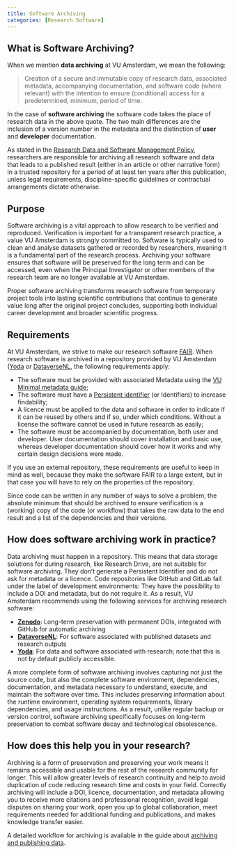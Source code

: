 ```yaml
---
title: Software Archiving
categories: [Research Software]
---
```


## What is Software Archiving?

When we mention **data archiving** at VU Amsterdam, we mean the following:

> Creation of a secure and immutable copy of research data, associated metadata, accompanying documentation, and software code (where relevant) with the intention to ensure (conditional) access for a predetermined, minimum, period of time.

In the case of **software archiving** the software code takes the place of research data in the above quote. The two main differences are the inclusion of a version number in the metadata and the distinction of **user** and **developer** documentation.

As stated in the [Research Data and Software Management Policy](../topics/research-data-and-software-management-policy.qmd), researchers are responsible for archiving all research software and data that leads to a published result (either in an article or other narrative form) in a trusted repository for a period of at least ten years after this publication, unless legal requirements, discipline-specific guidelines or contractual arrangements dictate otherwise.

## Purpose

Software archiving is a vital approach to allow research to be verified and reproduced. Verification is important for a transparent research practice, a value VU Amsterdam is strongly committed to. Software is typically used to clean and analyse datasets gathered or recorded by researchers, meaning it is a fundamental part of the research process. Archiving your software ensures that software will be preserved for the long term and can be accessed, even when the Principal Investigator or other members of the research team are no longer available at VU Amsterdam.

Proper software archiving transforms research software from temporary project tools into lasting scientific contributions that continue to generate value long after the original project concludes, supporting both individual career development and broader scientific progress.

## Requirements 

At VU Amsterdam, we strive to make our research software [FAIR](../topics/fair-principles.qmd). When research software is archived in a repository provided by VU Amsterdam ([Yoda](https://publication.yoda.vu.nl/) or [DataverseNL](https://dataverse.nl/dataverse/vuamsterdam), the following requirements apply:

- The software must be provided with associated Metadata using the [VU Minimal metadata guide](https://github.com/vu-rdm-tech/metadata/blob/main/minimal_metadata_guide.md);
- The software must have a [Persistent identifier](../topics/persistent-identifier.qmd) (or Identifiers) to increase findability;
- A licence must be applied to the data and software in order to indicate if it can be reused by others and if so, under which conditions. Without a license the software cannot be used in future research as easily;
-  The software must be accompanied by documentation, both user and developer. User documentation should cover installation and basic use, whereas developer documentation should cover how it works and why certain design decisions were made.

If you use an external repository, these requirements are useful to keep in mind as well, because they make the software FAIR to a large extent, but in that case you will have to rely on the properties of the repository.

Since code can be written in any number of ways to solve a problem, the absolute minimum that should be archived to ensure verification is a (working) copy of the code (or workflow) that takes the raw data to the end result and a list of the dependencies and their versions.

## How does software archiving work in practice?

Data archiving must happen in a repository. This means that data storage solutions for during research, like Research Drive, are not suitable for software archiving. They don’t generate a Persistent Identifier and do not ask for metadata or a licence. Code repositories like GitHub and GitLab fall under the label of development environments: They have the possibility to include a DOI and metadata, but do not require it. As a result, VU Amsterdam recommends using the following services for archiving research software:

- **[Zenodo](https://zenodo.org/)**: Long-term preservation with permanent DOIs, integrated with GitHub for automatic archiving
- **[DataverseNL](https://dataverse.nl/)**: For software associated with published datasets and research outputs
- **[Yoda](https://yoda.vu.nl/site/)**: For data and software associated with research; note that this is not by default publicly accessible.

A more complete form of software archiving involves capturing not just the source code, but also the complete software environment, dependencies, documentation, and metadata necessary to understand, execute, and maintain the software over time. This includes preserving information about the runtime environment, operating system requirements, library dependencies, and usage instructions. As a result, unlike regular backup or version control, software archiving specifically focuses on long-term preservation to combat software decay and technological obsolescence.

## How does this help you in your research?

Archiving is a form of preservation and preserving your work means it remains accessible and usable for the rest of the research community for longer. This will allow greater levels of research continuity and help to avoid duplication of code reducing research time and costs in your field. Correctly archiving will include a DOI, licence, documentation, and metadata allowing you to receive more citations and professional recognition, avoid legal disputes on sharing your work, open you up to global collaboration, meet requirements needed for additional funding and publications, and makes knowledge transfer easier. 


A detailed workflow for archiving is available in the guide about [archiving and publishing data](https://rdm.vu.nl/guides/publish-and-share.html).
